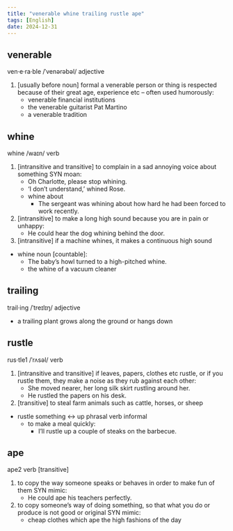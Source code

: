 ```yaml
---
title: "venerable whine trailing rustle ape"
tags: [English]
date: 2024-12-31
---
```


## venerable

ven·e·ra·ble /ˈvenərəbəl/ adjective

1. [usually before noun] formal a venerable person or thing is respected because of their great age, experience etc – often used humorously:
   - venerable financial institutions
   - the venerable guitarist Pat Martino
   - a venerable tradition

## whine

whine /waɪn/ verb

1. [intransitive and transitive] to complain in a sad annoying voice about something SYN moan:
   - Oh Charlotte, please stop whining.
   - ‘I don’t understand,’ whined Rose.
   - whine about
     - The sergeant was whining about how hard he had been forced to work recently.
2. [intransitive] to make a long high sound because you are in pain or unhappy:
   - He could hear the dog whining behind the door.
3. [intransitive] if a machine whines, it makes a continuous high sound

- whine noun [countable]:
  - The baby’s howl turned to a high-pitched whine.
  - the whine of a vacuum cleaner

## trailing

trail·ing /ˈtreɪlɪŋ/ adjective

- a trailing plant grows along the ground or hangs down

## rustle

rus·tle1 /ˈrʌsəl/ verb

1.  [intransitive and transitive] if leaves, papers, clothes etc rustle, or if you rustle them, they make a noise as they rub against each other:
    - She moved nearer, her long silk skirt rustling around her.
    - He rustled the papers on his desk.
2.  [transitive] to steal farm animals such as cattle, horses, or sheep

- rustle something ↔ up phrasal verb informal
  - to make a meal quickly:
    - I’ll rustle up a couple of steaks on the barbecue.

## ape

ape2 verb [transitive]

1. to copy the way someone speaks or behaves in order to make fun of them SYN mimic:
   - He could ape his teachers perfectly.
2. to copy someone’s way of doing something, so that what you do or produce is not good or original SYN mimic:
   - cheap clothes which ape the high fashions of the day
